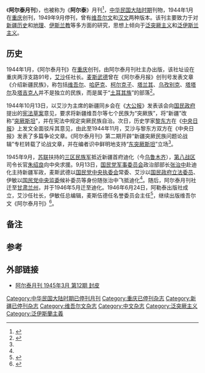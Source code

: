 《'''阿尔泰月刊'''》，也被称为《'''阿尔泰'''》月刊<ref>{{cite web |author1=王苹 |author2=王华北 |title=民国时期回族期刊回顾 |url=http://zhuanti.cpon.cn/guji2010/files/3126.doc |website=民族文化宫信息中心 |accessdate=2020-08-07}}</ref>，[[中华民国大陆时期|中华民国大陆时期]]刊物，1944年1月在[[重庆|重庆]]创刊，1949年9月停刊，曾有[[维吾尔文|维吾尔文]]和[[中文|汉文]]两种版本。该刊主要致力于对[[新疆历史|新疆历史]]和[[新疆地理|地理]]、[[伊斯兰教|伊斯兰教]]等多方面的研究，思想上倾向于[[泛突厥主义|泛突厥主义]]和[[泛伊斯兰主义|泛伊斯兰主义]]。

== 历史 ==
1944年1月，《阿尔泰月刊》在[[重庆|重庆]]创刊，由阿尔泰月刊社主办出版，该社址设在重庆两浮支路91号，[[艾沙·玉素甫·阿尔普提金|艾沙]]任社长。[[麦斯武德|麦斯武德]]曾在《阿尔泰月报》创刊号发表文章《介绍新疆民族》，称包括[[维吾尔族|维吾尔]]、[[哈萨克族|哈萨克]]、[[柯尔克孜族|柯尔克子]]、[[塔兰奇人|塔兰其]]、[[乌孜别克族|乌孜别克]]、[[塔塔尔族|塔塔尔]]及[[塔吉克族|塔吉克人]]{{efn|[[塔吉克族|塔吉克族]]并非[[突厥語民族|突厥语民族]]，[[中国塔吉克族|中国塔吉克族]]主要使用[[色勒库尔语|色勒库尔语]]，属于[[印欧语系|印欧语系]][[印度-伊朗语族|印度-伊朗语族]]，[[突厥语族|突厥语族]]属于[[阿尔泰语系|阿尔泰语系]]。}}并不是独立的民族，而是属于“[[突厥族|土耳其族]]”的部落<ref name="潘志平2017">{{cite journal |author1=潘志平 |title=“ 东突” 的“三位先生”与国民政府 |journal=民族社会学研究通讯 |date=2017-03-15 |issue=227 |pages=1-15}}</ref>。

1944年10月13日，以艾沙为主席的新疆同乡会在《[[大公报|大公报]]》发表该会向[[国民政府|国民政府]]提出的[[中華民國憲法草案|宪法草案]]意见，要求将新疆维吾尔等七个民族为“突厥族”，将“新疆”改称“[[突厥斯坦|突厥斯坦]]”，并在宪法中规定突厥民族自治。次日，历史学家[[黎东方|黎东方]]在《[[中央日报|中央日报]]》上发文全面驳斥其意见，由此至1944年11月，艾沙与黎东方双方在《中央日报》发表了多篇争论文章。《阿尔泰月刊》第二期开辟“新疆突厥民族问题论战辑”专栏{{efn|一说第2期为《新疆突厥民族问题论战》专辑<ref name="穆斯林在线">{{cite web |title=《阿尔泰》 |url=http://www.muslimwww.com/html/2013/xinyang_1118/19608.html |website=穆斯林在线 |accessdate=2020-08-07}}</ref>}}转载了论战文章，并在编者识中鲜明地支持“[[东突厥斯坦|东突厥斯坦]]”立场<ref name="潘志平2017" />。

1945年9月，[[苏联|苏联]]扶持的[[三区民族军|三区民族军]]抵近新疆首府迪化（今[[乌鲁木齐|乌鲁木齐]]），[[第八戰區|第八战区]]司令长官[[朱紹良|朱绍良]]向中央求援。9月13日，[[国民党军事委员会|国民党军事委员会]]政治部部长[[张治中|张治中]]赴迪化主持新疆军政，麦斯武德以[[中國國民黨中央執行委員會|国民党中央执委会]]常委、艾沙以[[第4屆中華民國訓政時期立法委員|国民政府立法委员]]、伊敏以[[中国国民党中央监察委员会|国民党中央监委]]候补委员等身份随张治中飞抵迪化<ref name="潘志平2017" />。随后，阿尔泰月刊社迁至[[甘肃|甘肃]][[兰州|兰州]]，并于1946年5月迁至迪化。1946年6月24日，阿勒泰出版社成立{{efn|一说1947年，阿尔泰月刊社改组为阿勒泰出版社<ref name="罗绍文1996"/>}}，艾沙任社长，伊敏任总编辑，麦斯伍德任名誉委员会主任<ref name="许建英2016">{{cite journal |author1=许建英 |title="东突"问题的历史与现状述论 |journal=新疆师范大学学报(哲学社会科学版) |date=2016 |volume=006 |issue=037 |pages=1-10}}</ref>，继续出版维吾尔文《阿尔泰月刊》<ref name="罗绍文1996">{{cite journal |author1=罗绍文 |title=艾沙小传 |journal=新疆地方志 |date=1996 |issue=2}}</ref>。

== 备注 ==
{{notelist}}

== 参考 ==
{{reflist|30em}}

== 外部链接 ==
* [http://www.zashuguan.cn/qikan/20302/11161.html 阿尔泰月刊 1945年3月 第12期 封皮]

[[Category:中华民国大陆时期已停刊月刊|Category:中华民国大陆时期已停刊月刊]]
[[Category:重庆已停刊杂志|Category:重庆已停刊杂志]]
[[Category:新疆已停刊杂志|Category:新疆已停刊杂志]]
[[Category:维吾尔文杂志|Category:维吾尔文杂志]]
[[Category:中文杂志|Category:中文杂志]]
[[Category:泛突厥主义|Category:泛突厥主义]]
[[Category:泛伊斯蘭主義|Category:泛伊斯蘭主義]]